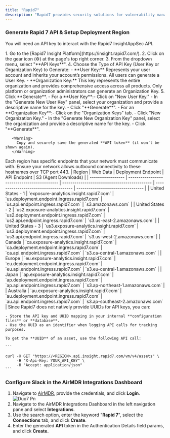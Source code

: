 ```yaml
---
title: "Rapid7"
description: "Rapid7 provides security solutions for vulnerability management, incident detection, response, and cloud security. Rapid7 platform helps organizations identify and mitigate risks, detect threats, and respond to incidents efficiently."
---
```


### Generate Rapid 7 API & Setup Deployment Region

You will need an API key to interact with the Rapid7 InsightAppSec API.

<Steps>
  <Step title="Access Rapid7 Insight Platform">
    1. Go to the [Rapid7 Insight Platform](https://insight.rapid7.com/).
    2. Click on the gear icon (⚙️) at the page's top right corner.
    3. From the dropdown menu, select "**API Keys**".
    4. Choose the Type of API Key (User Key or Organization Key) to Generate:
       - **User Key:** Represents your user account and inherits your account’s permissions. All users can generate a User Key.
       - **Organization Key:** This key represents the entire organization and provides comprehensive access across all products. Only platform or organization administrators can generate an Organization Key.
    5. Click **Generate**.
       - For a **User Key**:​
         - Click on "New User Key."
         - In the "Generate New User Key" panel, select your organization and provide a descriptive name for the key.
         - Click "**Generate**".
       - For an **Organization Key**:​
         - Click on the "Organization Keys" tab.
         - Click "New Organization Key."
         - In the "Generate New Organization Key" panel, select the organization and provide a descriptive name for the key.
         - Click "**Generate**".

       <Warning>
         Copy and securely save the generated **API token** (it won’t be shown again).
       </Warning>
  </Step>
  <Step title="Determine Data Storage Region">
    <Info>
      Each region has specific endpoints that your network must communicate with.
    </Info>
    <Tip>
      Ensure your network allows outbound connectivity to these hostnames over TCP port 443.
    </Tip>
    | Region            | Web Data                                    | Deployment Endpoint                          | API Endpoint                          | S3 (Agent Downloads)              |
    | ----------------- | ------------------------------------------- | -------------------------------------------- | ------------------------------------- | --------------------------------- |
    | United States - 1 | `exposure-analytics.insight.rapid7.com`     | `us.deployment.endpoint.ingress.rapid7.com`  | `us.api.endpoint.ingress.rapid7.com`  | `s3.amazonaws.com`                |
    | United States - 2 | `us2.exposure-analytics.insight.rapid7.com` | `us2.deployment.endpoint.ingress.rapid7.com` | `us2.api.endpoint.ingress.rapid7.com` | `s3.us-east-2.amazonaws.com`      |
    | United States - 3 | `us3.exposure-analytics.insight.rapid7.com` | `us3.deployment.endpoint.ingress.rapid7.com` | `us3.api.endpoint.ingress.rapid7.com` | `s3.us-west-2.amazonaws.com`      |
    | Canada            | `ca.exposure-analytics.insight.rapid7.com`  | `ca.deployment.endpoint.ingress.rapid7.com`  | `ca.api.endpoint.ingress.rapid7.com`  | `s3.ca-central-1.amazonaws.com`   |
    | Europe            | `eu.exposure-analytics.insight.rapid7.com`  | `eu.deployment.endpoint.ingress.rapid7.com`  | `eu.api.endpoint.ingress.rapid7.com`  | `s3.eu-central-1.amazonaws.com`   |
    | Japan             | `ap.exposure-analytics.insight.rapid7.com`  | `ap.deployment.endpoint.ingress.rapid7.com`  | `ap.api.endpoint.ingress.rapid7.com`  | `s3.ap-northeast-1.amazonaws.com` |
    | Australia         | `au.exposure-analytics.insight.rapid7.com`  | `au.deployment.endpoint.ingress.rapid7.com`  | `au.api.endpoint.ingress.rapid7.com`  | `s3.ap-southeast-2.amazonaws.com` |
  </Step>
  <Step title="Associate the UUID with Your API Key">
    Since Rapid7 does not natively provide UUIDs for API keys, you can:

    - Store the API key and UUID mapping in your internal **configuration files** or **database**.
    - Use the UUID as an identifier when logging API calls for tracking purposes.

    To get the **UUID** of an asset, use the following API call:

    ```
    
    curl -X GET "https://<REGION>.api.insight.rapid7.com/vm/v4/assets" \
         -H "X-Api-Key: YOUR_API_KEY" \
         -H "Accept: application/json"
    ```
  </Step>
</Steps>

### Configure Slack in the AirMDR Integrations Dashboard

1. Navigate to [AirMDR](https://app.airmdr.com/auth/login), provide the credentials, and click **Login**.\
   ![Duo7 Pn](/images/Duo7.png)
2. Navigate to the AirMDR Integrations Dashboard in the left navigation pane and select **Integrations**.
3. Use the search option, enter the keyword "**Rapid 7**", select the **Connections** tab, and click **Create**.
4. Enter the generated **API** token in the Authentication Details field params, and click **Create.**